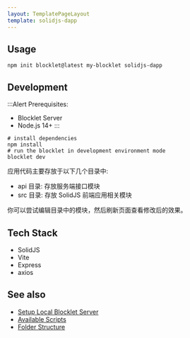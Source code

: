 ```yaml
---
layout: TemplatePageLayout
template: solidjs-dapp
---
```


<TemplateInfo templateName="solidjs-dapp" />

## Usage

```shell
npm init blocklet@latest my-blocklet solidjs-dapp
```

## Development

:::Alert
Prerequisites: 

- Blocklet Server
- Node.js 14+
:::

```shell
# install dependencies
npm install
# run the blocklet in development environment mode
blocklet dev
```

应用代码主要存放于以下几个目录中:  

- api 目录: 存放服务端接口模块
- src 目录: 存放 SolidJS 前端应用相关模块

你可以尝试编辑目录中的模块，然后刷新页面查看修改后的效果。

## Tech Stack

- SolidJS
- Vite
- Express
- axios

## See also

- [Setup Local Blocklet Server](https://developer.blocklet.io/docs/en/quick-start/blocklet-server)
- [Available Scripts](/reference/npm-scripts)
- [Folder Structure](/reference/blocklet-structure)
